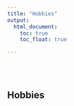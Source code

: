 ```yaml
---
title: "Hobbies"
output:
  html_document:
    toc: true
    toc_float: true

---
```


<br/><br/>  

## Hobbies  

